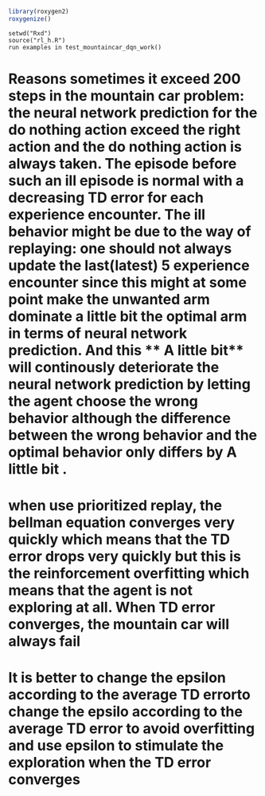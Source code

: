 ```r
library(roxygen2)
roxygenize()
```

```
setwd("Rxd")
source("rl_h.R")
run examples in test_mountaincar_dqn_work()
```

# Reasons sometimes it exceed 200 steps in the mountain car problem: the neural network prediction for the do nothing action exceed the right action and the do nothing action is always taken. The episode before such an ill episode is normal with a decreasing TD error for each experience encounter. The ill behavior might be due to the way of replaying: one should not always update the last(latest) 5 experience encounter since this might at some point make the unwanted arm dominate **a little bit** the optimal arm in terms of neural network prediction. And this ** A little bit** will continously deteriorate the neural network prediction by letting the agent choose the wrong behavior although the difference between the wrong behavior and the optimal behavior only differs by **A little bit** .

# when use prioritized replay, the bellman equation converges very quickly which means that the TD error drops very quickly but this is the reinforcement overfitting which means that the agent is not exploring at all. When TD error converges, the mountain car will always fail
# It is better to change the epsilon according to the average TD errorto change the epsilo according to the average TD error to avoid overfitting and use epsilon to stimulate the exploration when the TD error converges
